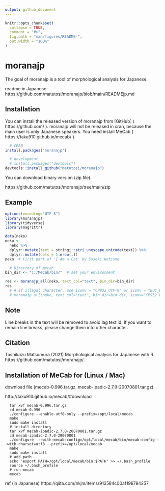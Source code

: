 ```yaml
---
output: github_document
---
```


```r
knitr::opts_chunk$set(
  collapse = TRUE,
  comment = "#>",
  fig.path = "man/figures/README-",
  out.width = "100%"
)
```

# moranajp

The goal of moranajp is a tool of morphological analysis for Japanese. 

readme in Japanese: https://github.com/matutosi/moranajp/blob/main/READMEjp.md

## Installation

You can install the released version of moranajp from [GitHub] ( https://github.com/ ). 
moranajp will not be released in cran, because the main user is only Japanese speakers. 
You need install MeCab ( https://taku910.github.io/mecab/ ). 

``` r
  # CRAN
install.packages("moranajp")

  # development
  # install.packages("devtools")
devtools::install_github("matutosi/moranajp")
```

You can download binary version (zip file). 

https://github.com/matutosi/moranajp/tree/main/zip


## Example

``` r
options(encoding="UTF-8")
library(moranajp)
library(tidyverse)
library(magrittr)

data(neko)
neko <- 
  neko %>%
  dplyr::mutate(text = stringi::stri_unescape_unicode(text)) %>%
  dplyr::mutate(cols = 1:nrow(.))
neko  # First part of 'I Am a Cat' by Soseki Natsume

  # Directory of mecab
bin_dir <- "c:/MeCab/bin/"  # set your environment

res <- moranajp_all(neko, text_col="text", bin_dir=bin_dir)
res
  # # if illegal character, use iconv = "CP932_UTF-8" or iconv = "EUC_UTF-8"
  # moranajp_all(neko, text_col="text", bin_dir=bin_dir, iconv="CP932_UTF-8")
```

## Note

Line breaks in the text will be removed to avoid lag text id. 
If you want to remain line breaks, please change them into other character. 

## Citation

Toshikazu Matsumura (2021) Morphological analysis for Japanese with R. https://github.com/matutosi/moranajp/.

## Installation of MeCab for (Linux / Mac)

download file (mecab-0.996.tar.gz, mecab-ipadic-2.7.0-20070801.tar.gz)

http://taku910.github.io/mecab/#download


```
  tar xvf mecab-0.996.tar.gz
  cd mecab-0.996
  ./configure --enable-utf8-only --prefix=/opt/local/mecab
  make
  sudo make install
  # install directory
  tar xvf mecab-ipadic-2.7.0-20070801.tar.gz
  cd mecab-ipadic-2.7.0-20070801
  ./configure  --with-mecab-config=/opt/local/mecab/bin/mecab-config --with-charset=utf8 --prefix=/opt/local/mecab
  make
  sudo make install
  # add path
  echo 'export PATH=/opt/local/mecab/bin:$PATH' >> ~/.bash_profile
  source ~/.bash_profile
  # run mecab
  mecab
```

ref (in Japanese)  https://qiita.com/nkjm/items/913584c00af199794257
